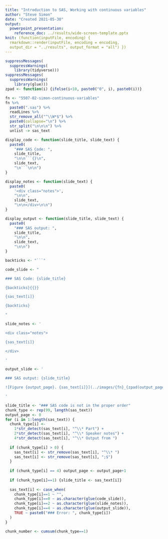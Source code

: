 ```yaml
---
title: "Introduction to SAS, Working with continuous variables"
author: "Steve Simon"
date: "Created 2021-05-30"
output: 
  powerpoint_presentation: 
    reference_doc: ../results/wide-screen-template.pptx
knit: (function(inputFile, encoding) {
  rmarkdown::render(inputFile, encoding = encoding, 
  output_dir = "../results", output_format = "all") })  
---
```


```r
suppressMessages(
  suppressWarnings(
    library(tidyverse)))
suppressMessages(
  suppressWarnings(
    library(glue)))
zpad <- function(i) {ifelse(i<10, paste0("0", i), paste0(i))}
```

```r
fn <- "5507-02-simon-continuous-variables" 
fn %>%
  paste0(".sas") %>%
  readLines %>%
  str_remove_all("^\\W*$") %>%
  paste0(collapse="\n") %>%
  str_split("\n\n\n") %>%
  unlist -> sas_text
```

```r
display_code <- function(slide_title, slide_text) {
  paste0(
    "### SAS Code: ", 
    slide_title,
    "\n\n```{}\n", 
    slide_text,
    "\n```\n\n")
}

display_notes <- function(slide_text) {
  paste0(
    '<div class="notes">', 
    "\n\n", 
    slide_text,
    "\n\n</div>\n\n")
}

display_output <- function(slide_title, slide_text) {
  paste0(
    "### SAS output: ", 
    slide_title,
    "\n\n", 
    slide_text,
    "\n\n")
}
```

```r
backticks <- "```"

code_slide <- "

### SAS Code: {slide_title}

{backticks}{{}}

{sas_text[i]}

{backticks}

"
```

```r
slide_notes <- '

<div class="notes">

{sas_text[i]}

</div>

'
```

```r
output_slide <- '

### SAS output: {slide_title}

![Figure {output_page}. {sas_text[i]}](../images/{fn}_{zpad(output_page)}.png) 

'
```


```r
slide_title <- "### SAS code is not in the proper order"
chunk_type <- rep(99, length(sas_text))
output_page <- 0
for (i in 1:length(sas_text)) {
  chunk_type[i] <- 
    1*str_detect(sas_text[i], "^\\* Part") + 
    2*str_detect(sas_text[i], "^\\* Speaker notes") + 
    4*str_detect(sas_text[i], "^\\* Output from ") 
  
  if (chunk_type[i] > 0) {
    sas_text[i] <- str_remove(sas_text[i], "^\\* ")
    sas_text[i] <- str_remove(sas_text[i], ";$")
  }
  
  if (chunk_type[i] == 4) output_page <- output_page+1
  
  if (chunk_type[i]==1) {slide_title <- sas_text[i]}
  
  sas_text[i] <- case_when(
    chunk_type[i]==1 ~ "",
    chunk_type[i]==0 ~ as.character(glue(code_slide)),
    chunk_type[i]==2 ~ as.character(glue(slide_notes)),
    chunk_type[i]==4 ~ as.character(glue(output_slide)),
    TRUE ~ paste0("### Error: ", chunk_type[i])
  )
}

chunk_number <- cumsum(chunk_type==1)
```

